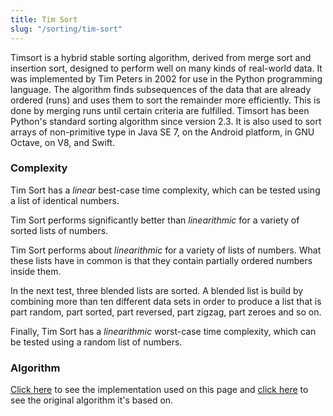 ```yaml
---
title: Tim Sort
slug: "/sorting/tim-sort"
---
```


Timsort is a hybrid stable sorting algorithm, derived from merge sort and insertion sort, designed to perform well on many kinds of real-world data. It was implemented by Tim Peters in 2002 for use in the Python programming language. The algorithm finds subsequences of the data that are already ordered (runs) and uses them to sort the remainder more efficiently. This is done by merging runs until certain criteria are fulfilled. Timsort has been Python's standard sorting algorithm since version 2.3. It is also used to sort arrays of non-primitive type in Java SE 7, on the Android platform, in GNU Octave, on V8, and Swift.

### Complexity

Tim Sort has a *linear* best-case time complexity, which can be tested using a list of identical numbers.

<ComplexityChart title="Time complexity of Tim Sort on a list of identical numbers">
    <ComplexitySeries/>
    <AnalysisSeries id="tim-sort-identical" algorithms={[Algorithms.timSort]} dataSets={[DataSets.zeroes, DataSets.same]}/>
</ComplexityChart>

Tim Sort performs significantly better than *linearithmic* for a variety of sorted lists of numbers.

<ComplexityChart title="Time complexity of Tim Sort on sorted lists of numbers">
    <ComplexitySeries/>
    <AnalysisSeries id="tim-sort-sorted" algorithms={[Algorithms.timSort]} dataSets={[DataSets.sorted, DataSets.reversed, DataSets.square]}/>
</ComplexityChart>

Tim Sort performs about *linearithmic* for a variety of lists of numbers. What these lists have in common is that they contain partially ordered numbers inside them.

<ComplexityChart title="Time complexity of Tim Sort on semi sorted lists of numbers">
    <ComplexitySeries/>
    <AnalysisSeries id="tim-sort-semi-sorted" algorithms={[Algorithms.timSort]} dataSets={[DataSets.sortedHalf, DataSets.halfSorted, DataSets.zigzag, DataSets.semiSorted, DataSets.sawtooth ]}/>
</ComplexityChart>

In the next test, three blended lists are sorted. A blended list is build by combining more than ten different data sets in order to produce a list that is part random, part sorted, part reversed, part zigzag, part zeroes and so on.

<ComplexityChart title="Time complexity of Tim Sort on three blended lists of numbers">
    <ComplexitySeries/>
    <AnalysisSeries id="tim-sort-blended" algorithms={[Algorithms.timSort]} dataSets={DataSets.repeat(DataSets.blender, 3, false)} />
</ComplexityChart>

Finally, Tim Sort has a *linearithmic* worst-case time complexity, which can be tested using a random list of numbers.

<ComplexityChart title="Time complexity of Tim Sort on a random list of numbers">
    <ComplexitySeries/>
    <AnalysisSeries id="tim-sort-random" algorithms={[Algorithms.timSort]} dataSets={[DataSets.random]}/>
</ComplexityChart>

### Algorithm

[Click here](https://github.com/MartinDevillers/omicron/blob/master/src/algorithms/tim-sort.ts) to see the implementation used on this page and [click here](https://github.com/mziccard/node-timsort/blob/master/src/timsort.js) to see the original algorithm it's based on.

